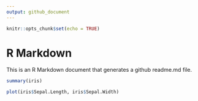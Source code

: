 ```yaml
---
output: github_document
---
```


```r
knitr::opts_chunk$set(echo = TRUE)
```

# R Markdown

This is an R Markdown document that generates a github readme.md file.

```r
summary(iris)

plot(iris$Sepal.Length, iris$Sepal.Width)
```